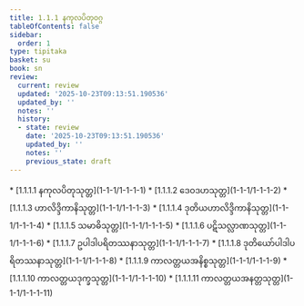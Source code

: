 ```yaml
---
title: 1.1.1 နကုလပိတုဝဂ္ဂ
tableOfContents: false
sidebar:
  order: 1
type: tipitaka
basket: su
book: sn
review:
  current: review
  updated: '2025-10-23T09:13:51.190536'
  updated_by: ''
  notes: ''
  history:
  - state: review
    date: '2025-10-23T09:13:51.190536'
    updated_by: ''
    notes: ''
    previous_state: draft
---
```



<ReviewStatus review={frontmatter.review} showDetails={true} />

<HypothesisAnnotation frontmatter={frontmatter} />

<DynamicBreadcrumb />



<TableOfContents book="sn" section="1.1.1">
* [1.1.1.1 နကုလပိတုသုတ္တ](1-1-1/1-1-1-1)
* [1.1.1.2 ဒေဝဒဟသုတ္တ](1-1-1/1-1-1-2)
* [1.1.1.3 ဟာလိဒ္ဒိကာနိသုတ္တ](1-1-1/1-1-1-3)
* [1.1.1.4 ဒုတိယဟာလိဒ္ဒိကာနိသုတ္တ](1-1-1/1-1-1-4)
* [1.1.1.5 သမာဓိသုတ္တ](1-1-1/1-1-1-5)
* [1.1.1.6 ပဋိသလ္လာဏသုတ္တ](1-1-1/1-1-1-6)
* [1.1.1.7 ဥပါဒါပရိတဿနာသုတ္တ](1-1-1/1-1-1-7)
* [1.1.1.8 ဒုတိယော်ပါဒါပရိတဿနာသုတ္တ](1-1-1/1-1-1-8)
* [1.1.1.9 ကာလတ္တယအနိစ္စသုတ္တ](1-1-1/1-1-1-9)
* [1.1.1.10 ကာလတ္တယဒုက္ခသုတ္တ](1-1-1/1-1-1-10)
* [1.1.1.11 ကာလတ္တယအနတ္တသုတ္တ](1-1-1/1-1-1-11)
</TableOfContents>